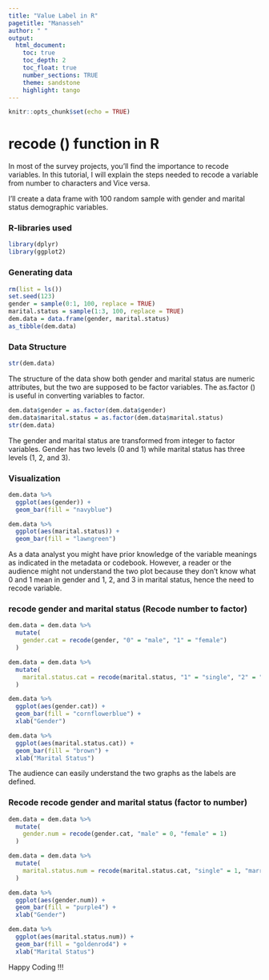```yaml
---
title: "Value Label in R"
pagetitle: "Manasseh"
author: " "
output:
  html_document:
    toc: true
    toc_depth: 2
    toc_float: true
    number_sections: TRUE
    theme: sandstone
    highlight: tango
---
```


<link rel="stylesheet" href="styles.css" type="text/css">

```r
knitr::opts_chunk$set(echo = TRUE)
```

# recode () function in R
In most of the survey projects, you'll find the importance to recode variables. In this tutorial, I will explain the steps needed to recode a variable from number to characters and Vice versa.

I’ll create a data frame with 100 random sample with gender and marital status demographic variables.

### R-libraries used
```r
library(dplyr)
library(ggplot2)
```


### Generating data
```r
rm(list = ls())
set.seed(123)
gender = sample(0:1, 100, replace = TRUE)
marital.status = sample(1:3, 100, replace = TRUE)
dem.data = data.frame(gender, marital.status)
as_tibble(dem.data)
```

### Data Structure
```r
str(dem.data)
```

The structure of the data show both gender and marital status are numeric attributes, but the two are supposed to be factor variables. The as.factor () is useful in converting variables to factor.


```r
dem.data$gender = as.factor(dem.data$gender)
dem.data$marital.status = as.factor(dem.data$marital.status)
str(dem.data)
```

The gender and marital status are transformed from integer to factor variables. Gender has two levels (0 and 1) while marital status has three levels (1, 2, and 3).

### Visualization
```r
dem.data %>%
  ggplot(aes(gender)) +
  geom_bar(fill = "navyblue")

dem.data %>%
  ggplot(aes(marital.status)) +
  geom_bar(fill = "lawngreen")
```

As a data analyst you might have prior knowledge of the variable meanings as indicated in the metadata or codebook. However, a reader or the audience might not understand the two plot because they don't know what 0 and 1 mean in gender and 1, 2, and 3 in marital status, hence the need to recode variable.

### recode gender and marital status (Recode number to factor)
```r
dem.data = dem.data %>%
  mutate(
    gender.cat = recode(gender, "0" = "male", "1" = "female")
  )

dem.data = dem.data %>%
  mutate(
    marital.status.cat = recode(marital.status, "1" = "single", "2" = "married", "3" = "divorced")
  )

dem.data %>%
  ggplot(aes(gender.cat)) +
  geom_bar(fill = "cornflowerblue") +
  xlab("Gender")

dem.data %>%
  ggplot(aes(marital.status.cat)) +
  geom_bar(fill = "brown") +
  xlab("Marital Status")
```


The audience can easily understand the two graphs as the labels are defined.

### Recode recode gender and marital status (factor to number)
```r
dem.data = dem.data %>%
  mutate(
    gender.num = recode(gender.cat, "male" = 0, "female" = 1)
  )

dem.data = dem.data %>%
  mutate(
    marital.status.num = recode(marital.status.cat, "single" = 1, "married" = 2, "divorced" = 3)
  )

dem.data %>%
  ggplot(aes(gender.num)) +
  geom_bar(fill = "purple4") +
  xlab("Gender")

dem.data %>%
  ggplot(aes(marital.status.num)) +
  geom_bar(fill = "goldenrod4") +
  xlab("Marital Status")
```

Happy Coding !!!
